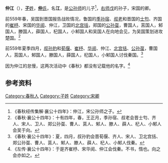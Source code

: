 {{Infobox 先秦人物
|名称= 仲江
|图像=
|图说=
|姓=[[子姓|子]]
|氏=[[仲氏|仲]]
|名=江
|字=
|别名=
|别字=
|谥号=
|时代=春秋时期
|国家=
|身份=宋卿
|出生=
|逝世=
|在位=
|父=公孙师
|母=
|正妻=
|妾=
|子女=[[仲几|仲几]]的父亲
|太子=
}}
'''仲江'''（{{bd|？||？||}}），[[子姓|'''子'''姓]]，[[仲氏|'''仲'''氏]]，名'''江'''，是[[公孙师|公孙师]]的儿子<ref>《春秋经传集解·襄公十四年》：仲江，宋公孙师之子。</ref>，[[右师戊|右师戊]]的孙子，宋国的卿。

前559年春，吴国到晋国报告战败情况，鲁国的[[季孙宿|季孙宿]]、[[叔老|叔老]]和晋国的[[士匄|士匄]]、齐国的[[崔杼|崔杼]]、宋国的[[华阅|华阅]]、仲江，卫国的[[北宫括|北宫括]]，郑国的[[公孙虿|公孙虿]]，曹国人，莒国人，邾国人，滕国人，薛国人，杞国人，小邾国人和吴国人在向地会见，为吴国策划进攻楚国。<ref>《春秋·襄公十四年》：十有四年，春，王正月，季孙宿、叔老会晋士匄、齐人、宋人、卫人、郑公孙虿、曹人、莒人、邾人、滕人、薛人、杞人、小邾人会吴于向。</ref>

前559年夏季四月，[[叔孙豹|叔孙豹]]和[[荀偃|荀偃]]、[[崔杼|崔杼]]、[[华阅|华阅]]、仲江、[[北宫括|北宫括]]、[[公孙虿|公孙虿]]，曹国人，莒国人，邾国人，滕国人，薛国人，杞国人，小邾国人讨伐秦国。<ref>《春秋·襄公十四年》：夏，四月，叔孙豹会晋荀偃、齐人、宋人、卫北宫括、郑公孙虿、曹人、莒人、邾人、滕人、薛人、杞人、小邾人伐秦。</ref>

因为仲江的怠慢，这两次活动中《春秋》都没有记载他的名字。<ref>《左传·襄公十四年》：于是齐崔杼、宋华阅、仲江会伐秦。不书，惰也。向之会亦如之。</ref>

== 参考资料 ==
{{reflist}}

[[Category:春秋人|Category:春秋人]]
[[Category:子姓|Category:子姓]]
[[Category:宋卿|Category:宋卿]]